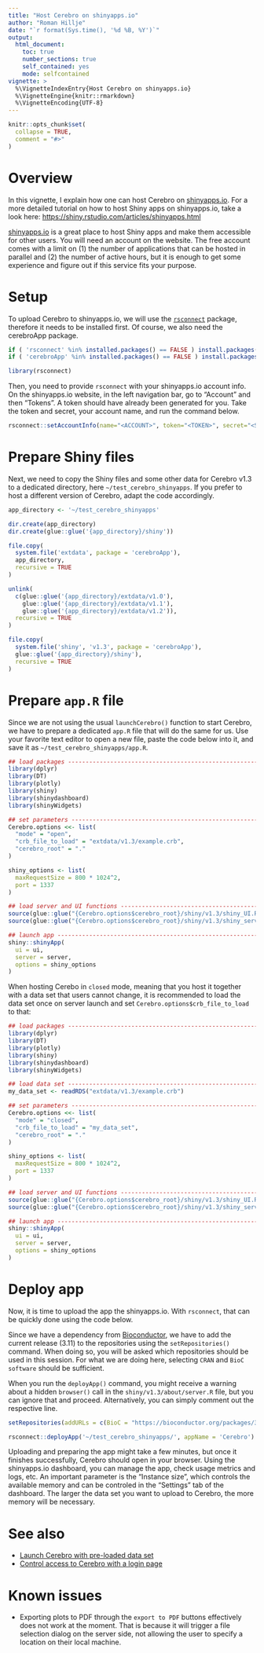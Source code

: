 ```yaml
---
title: "Host Cerebro on shinyapps.io"
author: "Roman Hillje"
date: "`r format(Sys.time(), '%d %B, %Y')`"
output:
  html_document:
    toc: true
    number_sections: true
    self_contained: yes
    mode: selfcontained
vignette: >
  %\VignetteIndexEntry{Host Cerebro on shinyapps.io}
  %\VignetteEngine{knitr::rmarkdown}
  %\VignetteEncoding{UTF-8}
---
```


```r
knitr::opts_chunk$set(
  collapse = TRUE,
  comment = "#>"
)
```

# Overview

In this vignette, I explain how one can host Cerebro on [shinyapps.io](https://www.shinyapps.io).
For a more detailed tutorial on how to host Shiny apps on shinyapps.io, take a look here: <https://shiny.rstudio.com/articles/shinyapps.html>

[shinyapps.io](https://www.shinyapps.io) is a great place to host Shiny apps and make them accessible for other users.
You will need an account on the website.
The free account comes with a limit on (1) the number of applications that can be hosted in parallel and (2) the number of active hours, but it is enough to get some experience and figure out if this service fits your purpose.

# Setup

To upload Cerebro to shinyapps.io, we will use the [`rsconnect`](https://cran.r-project.org/web/packages/rsconnect/index.html) package, therefore it needs to be installed first.
Of course, we also need the cerebroApp package.

```r
if ( 'rsconnect' %in% installed.packages() == FALSE ) install.packages('rsconnect')
if ( 'cerebroApp' %in% installed.packages() == FALSE ) install.packages('cerebroApp')

library(rsconnect)
```

Then, you need to provide `rsconnect` with your shinyapps.io account info.
On the shinyapps.io website, in the left navigation bar, go to "Account" and then "Tokens".
A token should have already been generated for you.
Take the token and secret, your account name, and run the command below.

```r
rsconnect::setAccountInfo(name="<ACCOUNT>", token="<TOKEN>", secret="<SECRET>")
```

# Prepare Shiny files

Next, we need to copy the Shiny files and some other data for Cerebro v1.3 to a dedicated directory, here `~/test_cerebro_shinyapps`.
If you prefer to host a different version of Cerebro, adapt the code accordingly.

```r
app_directory <- '~/test_cerebro_shinyapps'

dir.create(app_directory)
dir.create(glue::glue('{app_directory}/shiny'))

file.copy(
  system.file('extdata', package = 'cerebroApp'),
  app_directory,
  recursive = TRUE
)

unlink(
  c(glue::glue('{app_directory}/extdata/v1.0'),
    glue::glue('{app_directory}/extdata/v1.1'),
    glue::glue('{app_directory}/extdata/v1.2')),
  recursive = TRUE
)

file.copy(
  system.file('shiny', 'v1.3', package = 'cerebroApp'),
  glue::glue('{app_directory}/shiny'),
  recursive = TRUE
)
```

# Prepare `app.R` file

Since we are not using the usual `launchCerebro()` function to start Cerebro, we have to prepare a dedicated `app.R` file that will do the same for us.
Use your favorite text editor to open a new file, paste the code below into it, and save it as `~/test_cerebro_shinyapps/app.R`.

```r
## load packages -------------------------------------------------------------##
library(dplyr)
library(DT)
library(plotly)
library(shiny)
library(shinydashboard)
library(shinyWidgets)

## set parameters ------------------------------------------------------------##
Cerebro.options <<- list(
  "mode" = "open",
  "crb_file_to_load" = "extdata/v1.3/example.crb",
  "cerebro_root" = "."
)

shiny_options <- list(
  maxRequestSize = 800 * 1024^2,
  port = 1337
)

## load server and UI functions ----------------------------------------------##
source(glue::glue("{Cerebro.options$cerebro_root}/shiny/v1.3/shiny_UI.R"))
source(glue::glue("{Cerebro.options$cerebro_root}/shiny/v1.3/shiny_server.R"))

## launch app ----------------------------------------------------------------##
shiny::shinyApp(
  ui = ui,
  server = server,
  options = shiny_options
)
```

When hosting Cerebo in `closed` mode, meaning that you host it together with a data set that users cannot change, it is recommended to load the data set once on server launch and set `Cerebro.options$crb_file_to_load` to that:

```r
## load packages -------------------------------------------------------------##
library(dplyr)
library(DT)
library(plotly)
library(shiny)
library(shinydashboard)
library(shinyWidgets)

## load data set -------------------------------------------------------------##
my_data_set <- readRDS("extdata/v1.3/example.crb")

## set parameters ------------------------------------------------------------##
Cerebro.options <<- list(
  "mode" = "closed",
  "crb_file_to_load" = "my_data_set",
  "cerebro_root" = "."
)

shiny_options <- list(
  maxRequestSize = 800 * 1024^2,
  port = 1337
)

## load server and UI functions ----------------------------------------------##
source(glue::glue("{Cerebro.options$cerebro_root}/shiny/v1.3/shiny_UI.R"))
source(glue::glue("{Cerebro.options$cerebro_root}/shiny/v1.3/shiny_server.R"))

## launch app ----------------------------------------------------------------##
shiny::shinyApp(
  ui = ui,
  server = server,
  options = shiny_options
)
```

# Deploy app

Now, it is time to upload the app the shinyapps.io.
With `rsconnect`, that can be quickly done using the code below.

Since we have a dependency from [Bioconductor](http://bioconductor.org), we have to add the current release (3.11) to the repositories using the `setRepositories()` command.
When doing so, you will be asked which repositories should be used in this session.
For what we are doing here, selecting `CRAN` and `BioC software` should be sufficient.

When you run the `deployApp()` command, you might receive a warning about a hidden `browser()` call in the `shiny/v1.3/about/server.R` file, but you can ignore that and proceed.
Alternatively, you can simply comment out the respective line.

```r
setRepositories(addURLs = c(BioC = "https://bioconductor.org/packages/3.11/bioc"))

rsconnect::deployApp('~/test_cerebro_shinyapps/', appName = 'Cerebro')
```

Uploading and preparing the app might take a few minutes, but once it finishes successfully, Cerebro should open in your browser.
Using the shinyapps.io dashboard, you can manage the app, check usage metrics and logs, etc.
An important parameter is the "Instance size", which controls the available memory and can be controled in the "Settings" tab of the dashboard.
The larger the data set you want to upload to Cerebro, the more memory will be necessary.

# See also

* [Launch Cerebro with pre-loaded data set](launch_cerebro_with_pre-loaded_data_set.html)
* [Control access to Cerebro with a login page](control_access_to_cerebro_with_a_login_page.html)

# Known issues

* Exporting plots to PDF through the `export to PDF` buttons effectively does not work at the moment. That is because it will trigger a file selection dialog on the server side, not allowing the user to specify a location on their local machine.
